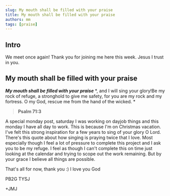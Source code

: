 ```yaml
---
slug: My mouth shall be filled with your praise
title: My mouth shall be filled with your praise
authors: mm
tags: [praise]
---
```


## Intro

We meet once again! Thank you for joining me here this week. 
Jesus I trust in you.

## My mouth shall be filled with your praise

> 
***My mouth shall be filled with your praise*** *, and I will sing your glory!Be my rock of refuge,
a stronghold to give me safety,
for you are my rock and my fortress.
O my God, rescue me from the hand of the wicked. *

> **Psalm 71:3**

A special monday post, saturday I was working on dayjob things and this monday I have all day to work. This is 
because I'm on Christmas vacation. I've felt this strong inspiration for a few years to sing of your glory O Lord.
There's this quote about how singing is praying twice that I love. Most especially though I feel a lot of pressure
to complete this project and I ask you to be my refuge. I feel as though I can't complete this on time just looking
at the calendar and trying to scope out the work remaining. But by your grace I believe all things are possible.

 That's all for now, thank you :) I love you God

 PB2G TYSJ

 +JMJ